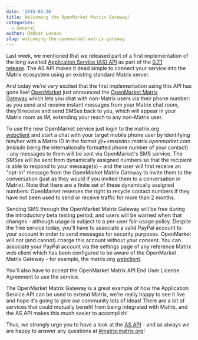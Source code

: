```yaml
---
date: '2015-02-26'
title: Welcoming the OpenMarket Matrix Gateway!
categories:
  - General
author: Oddvar Lovaas
slug: welcoming-the-openmarket-matrix-gateway
---
```


Last week, we mentioned that we released part of a first implementation of the long awaited <a title="Application Service (AS) API" href="http://matrix.org/docs/spec/#application-service-api">Application Service (AS) API</a> as part of the <a title="Synapse 0.7.1 released – with Application Service API" href="http://matrix.org/blog/2015/02/19/synapse-0-7-1-released-with-application-service-api/">0.7.1 release</a>. The AS API makes it dead simple to connect your service into the Matrix ecosystem using an existing standard Matrix server.

And today we're very excited that the first implementation using this API has gone live! <a title="OpenMarket" href="http://openmarket.com">OpenMarket</a> just announced the <a title="OpenMarket Matrix Gateway" href="http://www.openmarket.com/matrix/">OpenMarket Matrix Gateway</a> which lets you chat with non-Matrix users via their phone number: as you send and receive instant messages from your Matrix chat room, they'll receive and send SMSes back to you, which will appear in your Matrix room as IM, extending your reach to any non-Matrix user.

To use the new OpenMarket service just login to the matrix.org <a title="webclient" href="/beta/">webclient</a> and start a chat with your target mobile phone user by identifying him/her with a Matrix ID in the format <em>@+&lt;msisdn&gt;:matrix.openmarket.com</em> (msisdn being the internationally formatted phone number of your contact) - any messages to them will be sent via OpenMarket's SMS service. The SMSes will be sent from dynamically assigned numbers so that the recipient is able to respond to your message(s) - and the user will first receive an "opt-in" message from the OpenMarket Matrix Gateway to invite them to the conversation (just as they would if you invited them to a conversation in Matrix). Note that there are a finite set of these dynamically assigned numbers: OpenMarket reserves the right to recycle contact numbers if they have not been used to send or receive traffic for more than 2 months.

Sending SMS through the OpenMarket Matrix Gateway will be free during the introductory beta testing period, and users will be warned when that changes - although usage is subject to a per-user fair-usage policy. Despite the free service today, you'll have to associate a valid PayPal account to your account in order to send messages for security purposes. OpenMarket will not (and cannot) charge this account without your consent. You can associate your PayPal account via the settings page of any reference Matrix web client which has been configured to be aware of the OpenMarket Matrix Gateway - for example, the matrix.org <a title="webclient" href="/beta/#/settings">webclient</a>.

You'll also have to accept the OpenMarket Matrix API End User License Agreement to use the service.

The OpenMarket Matrix Gateway is a great example of how the Application Service API can be used to extend Matrix, we're really happy to see it live and hope it's going to give our community lots of ideas! There are a lot of services that could mutually benefit from being integrated with Matrix, and the AS API makes this much easier to accomplish!

Thus, we strongly urge you to have a look at the <a title="AS API" href="http://matrix.org/docs/spec/#application-service-api">AS API</a> - and as always we are happy to answer any questions at <a title="#matrix:matrix.org" href="/beta/#/room/#matrix:matrix.org">#matrix:matrix.org</a>!